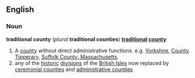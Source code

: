 ==English==
===Noun===
'''traditional county''' (''plural'' '''traditional counties''')
'''[[traditional]] [[county]]'''
# A [[county]] without direct administrative functions. e.g. [[Yorkshire]], [[County Tipperary]], [[Suffolk County, Massachusetts]].
# any of the [[historic]] [[division]]s of the [[British Isles]] now replaced by [[ceremonial county|ceremonial counties]] and [[administrative county|administrative counties]]
{{wikipediapar|Traditional counties of the British Isles}}